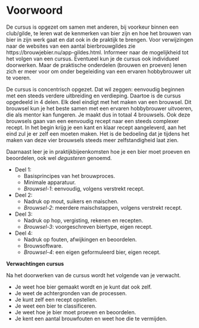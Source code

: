 # Voorwoord {.unnumbered}

De cursus is opgezet om samen met anderen, bij voorkeur binnen een club/gilde, te leren wat de kenmerken van bier zijn en hoe het brouwen van bier in zijn werk gaat en dat ook in de praktijk te brengen. Voor verwijzingen naar de websites van een aantal bierbrouwgildes zie https://brouwjebier.nu/app-gildes.html. Informeer naar de mogelijkheid tot het volgen van een cursus. Eventueel kun je de cursus ook individueel doorwerken. Maar de praktische onderdelen (brouwen en proeven) lenen zich er meer voor om onder begeleiding van een ervaren hobbybrouwer uit te voeren. 

De cursus is concentrisch opgezet. Dat wil zeggen: eenvoudig beginnen met een steeds verdere uitbreiding en verdieping. Daartoe is de cursus opgedeeld in 4 delen. Elk deel eindigt met het maken van een brouwsel. Dit brouwsel kun je het beste samen met een ervaren hobbybrouwer uitvoeren, die als mentor kan fungeren. Je maakt dus in totaal 4 brouwsels. Ook deze brouwsels gaan van een eenvoudig recept naar een steeds complexer recept. In het begin krijg je een kant en klaar recept aangeleverd, aan het eind zul je er zelf een moeten maken. Het is de bedoeling dat je tijdens het maken van deze vier brouwsels steeds meer zelfstandigheid laat zien.

Daarnaast leer je in praktijkbijeenkomsten hoe je een bier moet proeven en beoordelen, ook wel *degusteren* genoemd.

-  Deel 1:
   +  Basisprincipes van het brouwproces.
   +  Minimale apparatuur.
   +  *Brouwsel-1*: eenvoudig, volgens verstrekt recept.
-  Deel 2:
   +  Nadruk op mout, suikers en maischen.
   +  *Brouwsel-2*: meerdere maischstappen, volgens verstrekt recept.
-  Deel 3:
   +  Nadruk op hop, vergisting, rekenen en recepten.
   +  *Brouwsel-3*: voorgeschreven biertype, eigen recept.
-  Deel 4:
   +  Nadruk op fouten, afwijkingen en beoordelen.
   +  Brouwsoftware.
   +  *Brouwsel-4*: een eigen geformuleerd bier, eigen recept.

**Verwachtingen cursus**

Na het doorwerken van de cursus wordt het volgende van je verwacht.

-  Je weet hoe bier gemaakt wordt en je kunt dat ook zelf.
-  Je weet de achtergronden van de processen.
-  Je kunt zelf een recept opstellen.
-  Je weet een bier te classificeren.
-  Je weet hoe je bier moet proeven en beoordelen.
-  Je kent een aantal brouwfouten en weet hoe die te vermijden.

